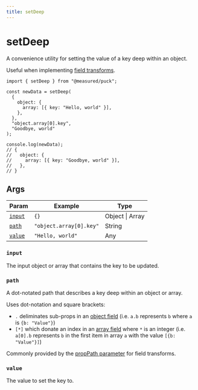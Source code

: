 ```yaml
---
title: setDeep
---
```


# setDeep

A convenience utility for setting the value of a key deep within an object.

Useful when implementing [field transforms](/docs/api-reference/field-transforms).

```tsx
import { setDeep } from "@measured/puck";

const newData = setDeep(
  {
    object: {
      array: [{ key: "Hello, world" }],
    },
  },
  "object.array[0].key",
  "Goodbye, world"
);

console.log(newData);
// {
//   object: {
//     array: [{ key: "Goodbye, world" }],
//   },
// }
```

## Args

| Param             | Example                 | Type            |
| ----------------- | ----------------------- | --------------- |
| [`input`](#input) | `{}`                    | Object \| Array |
| [`path`](#path)   | `"object.array[0].key"` | String          |
| [`value`](#value) | `"Hello, world"`        | Any             |

### `input`

The input object or array that contains the key to be updated.

### `path`

A dot-notated path that describes a key deep within an object or array.

Uses dot-notation and square brackets:

- `.` deliminates sub-props in an [object field](/docs/api-reference/fields/object) (i.e. `a.b` represents `b` where `a` is `{b: "Value"}`)
- `[*]` which donate an index in an [array field](/docs/api-reference/fields/array) where `*` is an integer (i.e. `a[0].b` represents `b` in the first item in array `a` with the value `[{b: "Value"}]`)

Commonly provided by the [propPath parameter](/docs/api-reference/field-transforms#proppath) for field transforms.

### `value`

The value to set the key to.
